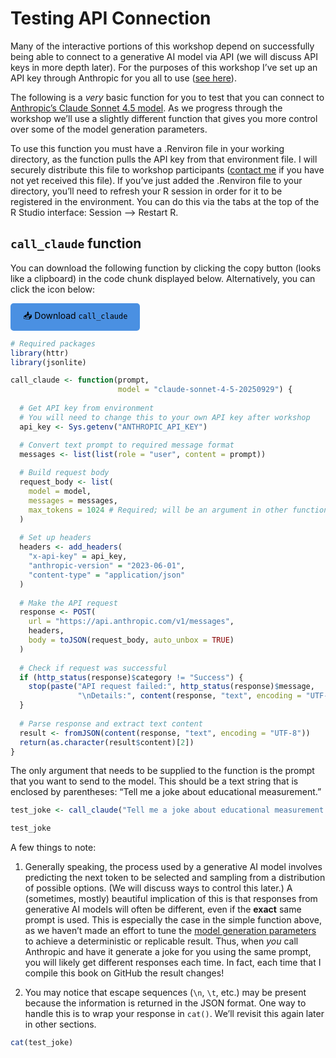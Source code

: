 # Testing API Connection {#sec-test-connect}

Many of the interactive portions of this workshop depend on successfully being able to connect to a generative AI model via API (we will discuss API keys in more depth later).
For the purposes of this workshop I've set up an API key through Anthropic for you all to use ([see here](05-api-keys.qmd#sec-workshop-key)).

The following is a _very_ basic function for you to test that you can connect to [Anthropic's Claude Sonnet 4.5 model](https://www.anthropic.com/news/claude-sonnet-4-5). 
As we progress through the workshop we'll use a slightly different function that gives you more control over some of the model generation parameters.

To use this function you must have a .Renviron file in your working directory, as the function pulls the API key from that environment file.
I will securely distribute this file to workshop participants ([contact me](mailto:CRunyon@nbme.org) if you have not yet received this file).
If you've just added the .Renviron file to your directory, you'll need to refresh your R session in order for it to be registered in the environment.
You can do this via the tabs at the top of the R Studio interface: Session --> Restart R.

## `call_claude` function {#sec-call-claude}

You can download the following function by clicking the copy button (looks like a clipboard) in the code chunk displayed below.
Alternatively, you can click the icon below:

<a href="downloads/call_claude.R" download style="display: inline-block; padding: 10px 20px; background-color: #4A90E2; color: black; text-decoration: none; border-radius: 5px;">
  📥 Download `call_claude`
</a>

```r

# Required packages
library(httr)
library(jsonlite)

call_claude <- function(prompt,
                        model = "claude-sonnet-4-5-20250929") {
  
  # Get API key from environment
  # You will need to change this to your own API key after workshop
  api_key <- Sys.getenv("ANTHROPIC_API_KEY")

  # Convert text prompt to required message format
  messages <- list(list(role = "user", content = prompt))
  
  # Build request body
  request_body <- list(
    model = model,
    messages = messages,
    max_tokens = 1024 # Required; will be an argument in other functions
  )
  
  # Set up headers
  headers <- add_headers(
    "x-api-key" = api_key,
    "anthropic-version" = "2023-06-01",
    "content-type" = "application/json"
  )
  
  # Make the API request
  response <- POST(
    url = "https://api.anthropic.com/v1/messages",
    headers,
    body = toJSON(request_body, auto_unbox = TRUE)
  )
  
  # Check if request was successful
  if (http_status(response)$category != "Success") {
    stop(paste("API request failed:", http_status(response)$message, 
               "\nDetails:", content(response, "text", encoding = "UTF-8")))
  }
  
  # Parse response and extract text content
  result <- fromJSON(content(response, "text", encoding = "UTF-8"))
  return(as.character(result$content)[2])
}

```

The only argument that needs to be supplied to the function is the prompt that you want to send to the model. 
This should be a text string that is enclosed by parentheses: "Tell me a joke about educational measurement."

```r

test_joke <- call_claude("Tell me a joke about educational measurement.")

test_joke

```

A few things to note:

1. Generally speaking, the process used by a generative AI model involves predicting the next token to be selected and sampling from a distribution of possible options.
(We will discuss ways to control this later.)
A (sometimes, mostly) beautiful implication of this is that responses from generative AI models will often be different, even if the **exact** same prompt is used.
This is especially the case in the simple function above, as we haven't made an effort to tune the [model generation parameters](08-gen-ai-parameters.qmd#sec-gen-params) to achieve a deterministic or replicable result.
Thus, when _you_ call Anthropic and have it generate a joke for you using the same prompt, you will likely get different responses each time.
In fact, each time that I compile this book on GitHub the result changes!

2. You may notice that escape sequences (`\n`, `\t`, etc.) may be present because the information is returned in the JSON format.
One way to handle this is to wrap your response in `cat()`.
We'll revisit this again later in other sections.

```r

cat(test_joke)

```
